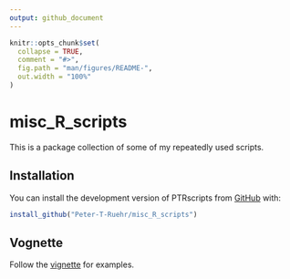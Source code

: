 ```yaml
---
output: github_document
---
```


```r
knitr::opts_chunk$set(
  collapse = TRUE,
  comment = "#>",
  fig.path = "man/figures/README-",
  out.width = "100%"
)
```

# misc_R_scripts

<!-- badges: start -->
<!-- badges: end -->

This is a package collection of some of my repeatedly used scripts.

## Installation

You can install the development version of PTRscripts from [GitHub](https://github.com/) with:

``` r
install_github("Peter-T-Ruehr/misc_R_scripts")
```
## Vognette
Follow the <a href="https://github.com/Peter-T-Ruehr/misc_R_scripts/blob/main/vignettes/PTRscripts_vignette.pdf" target="_blank">vignette</a> for examples.
